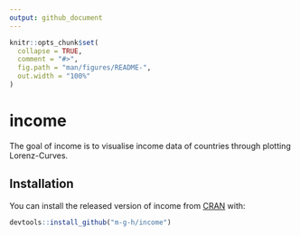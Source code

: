 ```yaml
---
output: github_document
---
```


<!-- README.md is generated from README.Rmd. Please edit that file -->

```r
knitr::opts_chunk$set(
  collapse = TRUE,
  comment = "#>",
  fig.path = "man/figures/README-",
  out.width = "100%"
)
```
# income

The goal of income is to visualise income data of countries through plotting Lorenz-Curves.

## Installation

You can install the released version of income from [CRAN](https://CRAN.R-project.org) with:

``` r
devtools::install_github("m-g-h/income")
```
